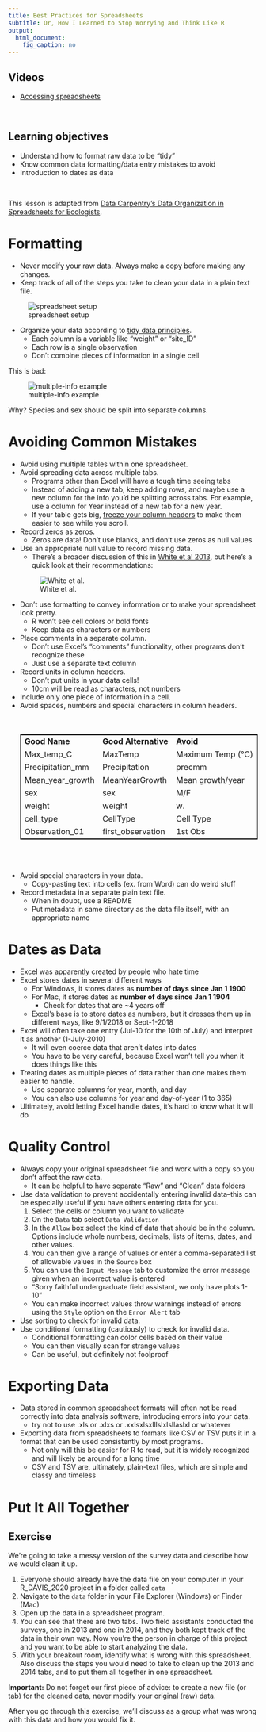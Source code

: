 ```yaml
---
title: Best Practices for Spreadsheets
subtitle: Or, How I Learned to Stop Worrying and Think Like R
output:
  html_document:
    fig_caption: no
---
```


## Videos

- [Accessing spreadsheets]()

<br>
<div class = "blue">
# Learning objectives

* Understand how to format raw data to be "tidy"
* Know common data formatting/data entry mistakes to avoid
* Introduction to dates as data

</div>

<br>

This lesson is adapted from [Data Carpentry's Data Organization in Spreadsheets for Ecologists](https://datacarpentry.org/spreadsheet-ecology-lesson/).

# Formatting
- Never modify your raw data. Always make a copy before making any changes.  
- Keep track of all of the steps you take to clean your data in a plain text file.
  
![spreadsheet setup](figures/spreadsheet_fig/spreadsheet-setup-updated.png)

- Organize your data according to [tidy data principles](https://www.jstatsoft.org/article/view/v059i10).
  - Each column is a variable like "weight" or "site_ID"
  - Each row is a single observation
  - Don't combine pieces of information in a single cell
  
This is bad:

![multiple-info example](figures/spreadsheet_fig/multiple-info.png)

Why? Species and sex should be split into separate columns.

# Avoiding Common Mistakes
- Avoid using multiple tables within one spreadsheet.
- Avoid spreading data across multiple tabs.
  - Programs other than Excel will have a tough time seeing tabs
  - Instead of adding a new tab, keep adding rows, and maybe use a new column for the info you'd be splitting across tabs. For example, use a column for Year instead of a new tab for a new year.
  - If your table gets big, [freeze your column headers](https://support.office.com/en-ca/article/Freeze-column-headings-for-easy-scrolling-57ccce0c-cf85-4725-9579-c5d13106ca6a) to make them easier to see while you scroll.
- Record zeros as zeros.
  - Zeros are data! Don't use blanks, and don't use zeros as null values
- Use an appropriate null value to record missing data.
  - There's a broader discussion of this in [White et al 2013](https://peerj.com/preprints/7/), but here's a quick look at their recommendations:
  
  ![White et al.](figures/spreadsheet_fig/3_white_table_1.jpg)


- Don't use formatting to convey information or to make your spreadsheet look pretty.
  - R won't see cell colors or bold fonts
  - Keep data as characters or numbers 
- Place comments in a separate column.
  - Don't use Excel's "comments" functionality, other programs don't recognize these
  - Just use a separate text column
- Record units in column headers.
  - Don't put units in your data cells!
  - 10cm will be read as characters, not numbers
- Include only one piece of information in a cell.
- Avoid spaces, numbers and special characters in column headers.
<table align = "center" style = "width =80%; border: 1px solid black;">
<tr>
	<td> <b>Good Name</b></td> <br />
	<td> <b>Good Alternative </b> </td><br />
	<td> <b>Avoid </b></td><br />
</tr>
<tr>
	<td> Max_temp_C</td>
	<td> MaxTemp </td>
	<td> Maximum Temp (°C) </td>
</tr>
<tr>
	<td> Precipitation_mm</td>
	<td> Precipitation</td>
	<td> precmm </td>
</tr>	
<tr>
	<td> Mean_year_growth</td>
	<td> MeanYearGrowth </td>
	<td> Mean growth/year</td>	
</tr>	
<tr>
	<td> sex </td>
	<td> sex </td>	
	<td> M/F </td>
</tr>
<tr>	
	<td> weight </td>
	<td> weight </td>	
	<td> w.</td>	
</tr>
<tr>	
	<td> cell_type </td>
	<td> CellType </td>
	<td> Cell Type </td>
</tr>
<tr>
	<td> Observation_01 </td>
	<td> first_observation</td>
	<td> 1st Obs</td>
</tr>
</table>

<br/><br/>

- Avoid special characters in your data.
  - Copy-pasting text into cells (ex. from Word) can do weird stuff
- Record metadata in a separate plain text file.
  - When in doubt, use a README
  - Put metadata in same directory as the data file itself, with an appropriate name

# Dates as Data
- Excel was apparently created by people who hate time
- Excel stores dates in several different ways
  - For Windows, it stores dates as **number of days since Jan 1 1900**
  - For Mac, it stores dates as **number of days since Jan 1 1904**
    - Check for dates that are ~4 years off
  - Excel's base is to store dates as numbers, but it dresses them up in different ways, like 9/1/2018 or Sept-1-2018
- Excel will often take one entry (Jul-10 for the 10th of July) and interpret it as another (1-July-2010)
  - It will even coerce data that aren't dates into dates
  - You have to be very careful, because Excel won't tell you when it does things like this
- Treating dates as multiple pieces of data rather than one makes them easier to handle.
  - Use separate columns for year, month, and day
  - You can also use columns for year and day-of-year (1 to 365)
- Ultimately, avoid letting Excel handle dates, it's hard to know what it will do

# Quality Control
- Always copy your original spreadsheet file and work with a copy so you don't affect the raw data.
  - It can be helpful to have separate "Raw" and "Clean" data folders
- Use data validation to prevent accidentally entering invalid data--this can be especially useful if you have others entering data for you. 
  1. Select the cells or column you want to validate
  2. On the `Data` tab select `Data Validation`
  3. In the `Allow` box select the kind of data that should be in the
   column. Options include whole numbers, decimals, lists of items, dates, and
   other values.
  4. You can then give a range of values or enter a comma-separated list of allowable values in the `Source` box
  5. You can use the `Input Message` tab to customize the error message given when an incorrect value is entered
    - "Sorry faithful undergraduate field assistant, we only have plots 1-10"
    - You can make incorrect values throw warnings instead of errors using the `Style` option on the `Error Alert` tab
- Use sorting to check for invalid data.
- Use conditional formatting (cautiously) to check for invalid data.
  - Conditional formatting can color cells based on their value
  - You can then visually scan for strange values
  - Can be useful, but definitely not foolproof

# Exporting Data
- Data stored in common spreadsheet formats will often not be read correctly into data analysis software, introducing errors into your data.
  - try not to use .xls or .xlxs or .xxlsxlsxlllslxlsllaslxl or whatever
- Exporting data from spreadsheets to formats like CSV or TSV puts it in a format that can be used consistently by most programs.
  - Not only will this be easier for R to read, but it is widely recognized and will likely be around for a long time
  - CSV and TSV are, ultimately, plain-text files, which are simple and classy and timeless

# Put It All Together
<div class = "blue">
## Exercise

We're going to take a messy version of the survey data and describe how we would clean it up.

1. Everyone should already have the data file on your computer in your R_DAVIS_2020 project in a folder called `data`
2. Navigate to the `data` folder in your File Explorer (Windows) or Finder (Mac)
3. Open up the data in a spreadsheet program. 
4. You can see that there are two tabs. Two field assistants conducted the surveys, one
in 2013 and one in 2014, and they both kept track of the data in their own way. Now
you're the person in charge of this project and you want to be able to 
start analyzing the data.   
5. With your breakout room, identify what is wrong with this spreadsheet. Also discuss the steps you would need to take to clean up the 2013 and 2014 tabs, and to put them all together in one spreadsheet. 

**Important:** Do not forget our first piece of advice: to
create a new file (or tab) for the cleaned data, never
modify your original (raw) data.

After you go through this exercise, we'll discuss as a group what was wrong
with this data and how you would fix it. 
</div>